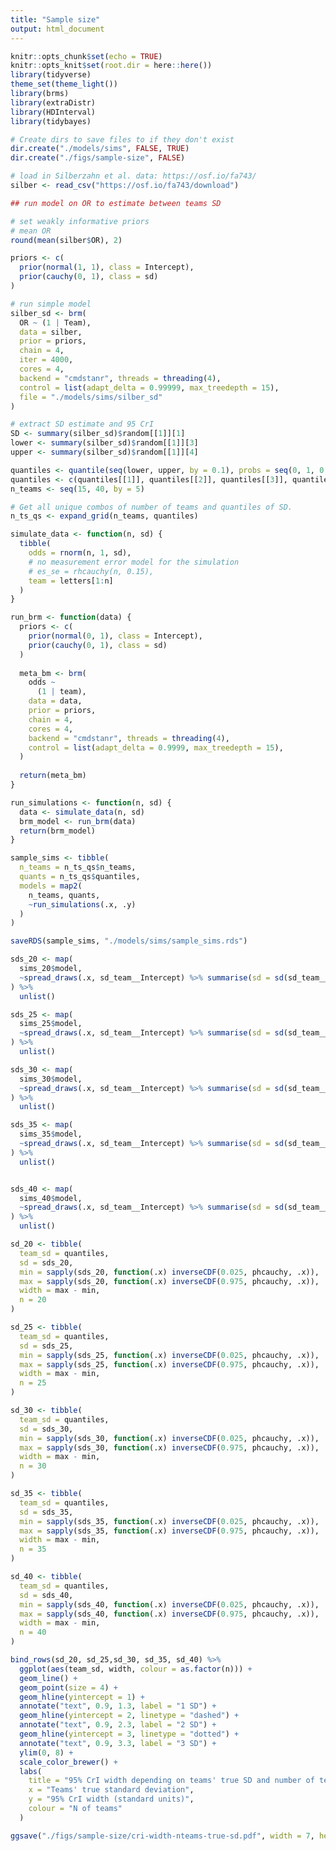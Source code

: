 ```yaml
---
title: "Sample size"
output: html_document
---
```


```r
knitr::opts_chunk$set(echo = TRUE)
knitr::opts_knit$set(root.dir = here::here())
library(tidyverse)
theme_set(theme_light())
library(brms)
library(extraDistr)
library(HDInterval)
library(tidybayes)
```

```r
# Create dirs to save files to if they don't exist
dir.create("./models/sims", FALSE, TRUE)
dir.create("./figs/sample-size", FALSE)
```


```r
# load in Silberzahn et al. data: https://osf.io/fa743/
silber <- read_csv("https://osf.io/fa743/download")

## run model on OR to estimate between teams SD

# set weakly informative priors
# mean OR
round(mean(silber$OR), 2)

priors <- c(
  prior(normal(1, 1), class = Intercept),
  prior(cauchy(0, 1), class = sd)
)

# run simple model
silber_sd <- brm(
  OR ~ (1 | Team),
  data = silber,
  prior = priors,
  chain = 4,
  iter = 4000,
  cores = 4,
  backend = "cmdstanr", threads = threading(4),
  control = list(adapt_delta = 0.99999, max_treedepth = 15),
  file = "./models/sims/silber_sd"
)

# extract SD estimate and 95 CrI
SD <- summary(silber_sd)$random[[1]][1]
lower <- summary(silber_sd)$random[[1]][3]
upper <- summary(silber_sd)$random[[1]][4]

quantiles <- quantile(seq(lower, upper, by = 0.1), probs = seq(0, 1, 0.25),  na.rm = FALSE)
quantiles <- c(quantiles[[1]], quantiles[[2]], quantiles[[3]], quantiles[[4]], quantiles[[5]])
n_teams <- seq(15, 40, by = 5)

# Get all unique combos of number of teams and quantiles of SD.
n_ts_qs <- expand_grid(n_teams, quantiles)
```

```r
simulate_data <- function(n, sd) {
  tibble(
    odds = rnorm(n, 1, sd),
    # no measurement error model for the simulation
    # es_se = rhcauchy(n, 0.15),
    team = letters[1:n]
  )
}

run_brm <- function(data) {
  priors <- c(
    prior(normal(0, 1), class = Intercept),
    prior(cauchy(0, 1), class = sd)
  )
  
  meta_bm <- brm(
    odds ~
      (1 | team),
    data = data,
    prior = priors,
    chain = 4,
    cores = 4,
    backend = "cmdstanr", threads = threading(4),
    control = list(adapt_delta = 0.9999, max_treedepth = 15),
  )
  
  return(meta_bm)
}

run_simulations <- function(n, sd) {
  data <- simulate_data(n, sd)
  brm_model <- run_brm(data)
  return(brm_model)
}
```


```r
sample_sims <- tibble(
  n_teams = n_ts_qs$n_teams,
  quants = n_ts_qs$quantiles,
  models = map2(
    n_teams, quants,
    ~run_simulations(.x, .y)
  )
)

saveRDS(sample_sims, "./models/sims/sample_sims.rds")
```

```r
sds_20 <- map(
  sims_20$model,
  ~spread_draws(.x, sd_team__Intercept) %>% summarise(sd = sd(sd_team__Intercept)) %>% pull
) %>%
  unlist()

sds_25 <- map(
  sims_25$model,
  ~spread_draws(.x, sd_team__Intercept) %>% summarise(sd = sd(sd_team__Intercept)) %>% pull
) %>%
  unlist()

sds_30 <- map(
  sims_30$model,
  ~spread_draws(.x, sd_team__Intercept) %>% summarise(sd = sd(sd_team__Intercept)) %>% pull
) %>%
  unlist()

sds_35 <- map(
  sims_35$model,
  ~spread_draws(.x, sd_team__Intercept) %>% summarise(sd = sd(sd_team__Intercept)) %>% pull
) %>%
  unlist()


sds_40 <- map(
  sims_40$model,
  ~spread_draws(.x, sd_team__Intercept) %>% summarise(sd = sd(sd_team__Intercept)) %>% pull
) %>%
  unlist()
```

```r
sd_20 <- tibble(
  team_sd = quantiles,
  sd = sds_20,
  min = sapply(sds_20, function(.x) inverseCDF(0.025, phcauchy, .x)),
  max = sapply(sds_20, function(.x) inverseCDF(0.975, phcauchy, .x)),
  width = max - min,
  n = 20
)

sd_25 <- tibble(
  team_sd = quantiles,
  sd = sds_25,
  min = sapply(sds_25, function(.x) inverseCDF(0.025, phcauchy, .x)),
  max = sapply(sds_25, function(.x) inverseCDF(0.975, phcauchy, .x)),
  width = max - min,
  n = 25
)

sd_30 <- tibble(
  team_sd = quantiles,
  sd = sds_30,
  min = sapply(sds_30, function(.x) inverseCDF(0.025, phcauchy, .x)),
  max = sapply(sds_30, function(.x) inverseCDF(0.975, phcauchy, .x)),
  width = max - min,
  n = 30
)

sd_35 <- tibble(
  team_sd = quantiles,
  sd = sds_35,
  min = sapply(sds_35, function(.x) inverseCDF(0.025, phcauchy, .x)),
  max = sapply(sds_35, function(.x) inverseCDF(0.975, phcauchy, .x)),
  width = max - min,
  n = 35
)

sd_40 <- tibble(
  team_sd = quantiles,
  sd = sds_40,
  min = sapply(sds_40, function(.x) inverseCDF(0.025, phcauchy, .x)),
  max = sapply(sds_40, function(.x) inverseCDF(0.975, phcauchy, .x)),
  width = max - min,
  n = 40
)

bind_rows(sd_20, sd_25,sd_30, sd_35, sd_40) %>%
  ggplot(aes(team_sd, width, colour = as.factor(n))) +
  geom_line() +
  geom_point(size = 4) +
  geom_hline(yintercept = 1) +
  annotate("text", 0.9, 1.3, label = "1 SD") +
  geom_hline(yintercept = 2, linetype = "dashed") +
  annotate("text", 0.9, 2.3, label = "2 SD") +
  geom_hline(yintercept = 3, linetype = "dotted") +
  annotate("text", 0.9, 3.3, label = "3 SD") +
  ylim(0, 8) +
  scale_color_brewer() +
  labs(
    title = "95% CrI width depending on teams' true SD and number of teams",
    x = "Teams' true standard deviation",
    y = "95% CrI width (standard units)",
    colour = "N of teams"
  )

ggsave("./figs/sample-size/cri-width-nteams-true-sd.pdf", width = 7, height = 5)
```

